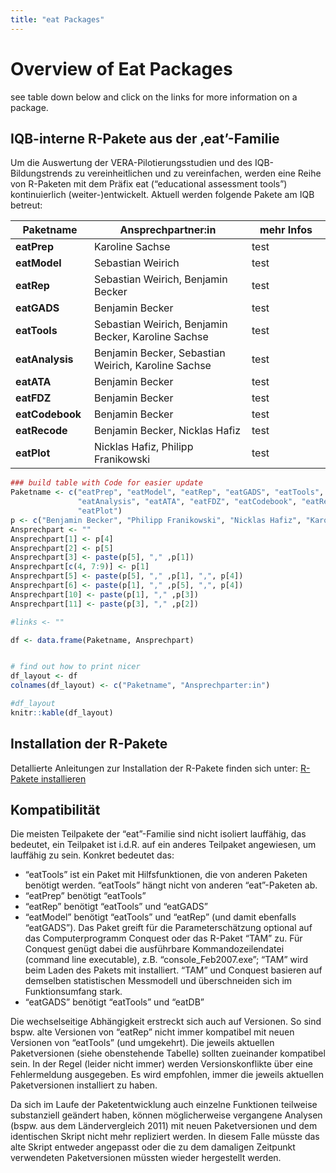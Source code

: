 ```yaml
---
title: "eat Packages"
---
```


# Overview of Eat Packages

see table down below and click on the links for more information on a package.

## IQB-interne R-Pakete aus der ‚eat'-Familie

Um die Auswertung der VERA-Pilotierungsstudien und des IQB-Bildungstrends zu vereinheitlichen und zu vereinfachen, werden eine Reihe von R-Paketen mit dem Präfix eat ("educational assessment tools") kontinuierlich (weiter-)entwickelt. Aktuell werden folgende Pakete am IQB betreut:

| Paketname       | Ansprechpartner:in                                  | mehr Infos |
|------------------|------------------------------------|------------------|
| **eatPrep**     | Karoline Sachse                                     | test       |
| **eatModel**    | Sebastian Weirich                                   | test       |
| **eatRep**      | Sebastian Weirich, Benjamin Becker                  | test       |
| **eatGADS**     | Benjamin Becker                                     | test       |
| **eatTools**    | Sebastian Weirich, Benjamin Becker, Karoline Sachse | test       |
| **eatAnalysis** | Benjamin Becker, Sebastian Weirich, Karoline Sachse | test       |
| **eatATA**      | Benjamin Becker                                     | test       |
| **eatFDZ**      | Benjamin Becker                                     | test       |
| **eatCodebook** | Benjamin Becker                                     | test       |
| **eatRecode**   | Benjamin Becker, Nicklas Hafiz                      | test       |
| **eatPlot**     | Nicklas Hafiz, Philipp Franikowski                  | test       |

```r
### build table with Code for easier update
Paketname <- c("eatPrep", "eatModel", "eatRep", "eatGADS", "eatTools", 
               "eatAnalysis", "eatATA", "eatFDZ", "eatCodebook", "eatRecode", 
               "eatPlot")
p <- c("Benjamin Becker", "Philipp Franikowski", "Nicklas Hafiz", "Karoline Sachse", "Sebastian Weirich")
Ansprechpart <- ""
Ansprechpart[1] <- p[4]
Ansprechpart[2] <- p[5]
Ansprechpart[3] <- paste(p[5], "," ,p[1])
Ansprechpart[c(4, 7:9)] <- p[1]
Ansprechpart[5] <- paste(p[5], "," ,p[1], ",", p[4])
Ansprechpart[6] <- paste(p[1], "," ,p[5], ",", p[4])
Ansprechpart[10] <- paste(p[1], "," ,p[3])
Ansprechpart[11] <- paste(p[3], "," ,p[2])

#links <- ""

df <- data.frame(Paketname, Ansprechpart)


# find out how to print nicer
df_layout <- df
colnames(df_layout) <- c("Paketname", "Ansprechparter:in")

#df_layout
knitr::kable(df_layout)
```

## Installation der R-Pakete

Detallierte Anleitungen zur Installation der R-Pakete finden sich unter: [R-Pakete installieren](http://iqbstaff.pbworks.com/w/page/138429033/R-Pakete%20Installieren) 


## Kompatibilität

Die meisten Teilpakete der "eat"-Familie sind nicht isoliert lauffähig, das bedeutet, ein Teilpaket ist i.d.R. auf ein anderes Teilpaket angewiesen, um lauffähig zu sein. Konkret bedeutet das:

-   "eatTools" ist ein Paket mit Hilfsfunktionen, die von anderen Paketen benötigt werden. "eatTools" hängt nicht von anderen "eat"-Paketen ab.
-   "eatPrep" benötigt "eatTools"
-   "eatRep" benötigt "eatTools" und "eatGADS"
-   "eatModel" benötigt "eatTools" und "eatRep" (und damit ebenfalls "eatGADS"). Das Paket greift für die Parameterschätzung optional auf das Computerprogramm Conquest oder das R-Paket "TAM" zu. Für Conquest genügt dabei die ausführbare Kommandozeilendatei (command line executable), z.B. "console_Feb2007.exe"; "TAM" wird beim Laden des Pakets mit installiert. "TAM" und Conquest basieren auf demselben statistischen Messmodell und überschneiden sich im Funktionsumfang stark.
-   "eatGADS" benötigt "eatTools" und "eatDB"

Die wechselseitige Abhängigkeit erstreckt sich auch auf Versionen. So sind bspw. alte Versionen von "eatRep" nicht immer kompatibel mit neuen Versionen von "eatTools" (und umgekehrt). Die jeweils aktuellen Paketversionen (siehe obenstehende Tabelle) sollten zueinander kompatibel sein. In der Regel (leider nicht immer) werden Versionskonflikte über eine Fehlermeldung ausgegeben. Es wird empfohlen, immer die jeweils aktuellen Paketversionen installiert zu haben.

Da sich im Laufe der Paketentwicklung auch einzelne Funktionen teilweise substanziell geändert haben, können möglicherweise vergangene Analysen (bspw. aus dem Ländervergleich 2011) mit neuen Paketversionen und dem identischen Skript nicht mehr repliziert werden. In diesem Falle müsste das alte Skript entweder angepasst oder die zu dem damaligen Zeitpunkt verwendeten Paketversionen müssten wieder hergestellt werden.

